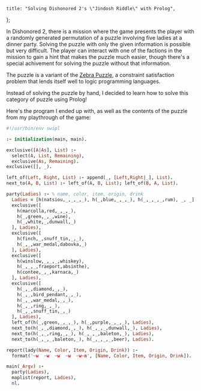 	title: "Solving Dishonored 2's \"Jindosh Riddle\" with Prolog",
};

In Dishonored 2, there is a mission where the game presents the player with a randomly generated permutation of a puzzle involving five ladies at a dinner party. Solving the puzzle with only the given information is possible but very difficult. The player can interact with one of the factions in the mission to gain a hint that makes the puzzle much easier, though there's a special achivement for solving the puzzle without that information.

The puzzle is a variant of the [Zebra Puzzle](https://en.wikipedia.org/wiki/Zebra_Puzzle), a constraint satisfaction problem that lends itself well to logic programming languages.

Instead of solving the puzzle by hand, I decided to learn how to solve this category of puzzle using Prolog!

Here's the program I ended up with, as well as the contents of the puzzle from my playthrough of the game:

```prolog
#!/usr/bin/env swipl

:- initialization(main, main).

exclusive([A|As], List) :-
  select(A, List, Remaining),
  exclusive(As, Remaining).
exclusive([], _).

left_of(Left, Right, List) :- append(_, [Left,Right|_], List).
next_to(A, B, List) :- left_of(A, B, List); left_of(B, A, List).

party(Ladies) :- % name, color, item, origin, drink
  Ladies = [h(natsiou,_,_,_,_), h(_,blue,_,_,_), h(_,_,_,_,rum), _, _],
  exclusive([
    h(marcolla,red,_,_,_),
    h(_,green,_,_,wine),
    h(_,white,_,dunwall,_)
  ], Ladies),
  exclusive([
    h(finch,_,snuff_tin,_,_),
    h(_,_,war_medal,dabovka,_)
  ], Ladies),
  exclusive([
    h(winslow,_,_,_,whiskey),
    h(_,_,_,fraeport,absinthe),
    h(contee,_,_,karnaca,_)
  ], Ladies),
  exclusive([
    h(_,_,diamond,_,_),
    h(_,_,bird_pendant,_,_),
    h(_,_,war_medal,_,_),
    h(_,_,ring,_,_),
    h(_,_,snuff_tin,_,_)
  ], Ladies),
  left_of(h(_,green,_,_,_), h(_,purple,_,_,_), Ladies),
  next_to(h(_,_,diamond,_,_), h(_,_,_,dunwall,_), Ladies),
  next_to(h(_,_,ring,_,_), h(_,_,_,baleton,_), Ladies),
  next_to(h(_,_,_,baleton,_), h(_,_,_,_,beer), Ladies).

report(lady(Name, Color, Item, Origin, Drink)) :-
  format('~w  ~w  ~w  ~w  ~w~n', [Name, Color, Item, Origin, Drink]).

main(_Argv) :-
  party(Ladies),
  maplist(report, Ladies),
  nl.
```